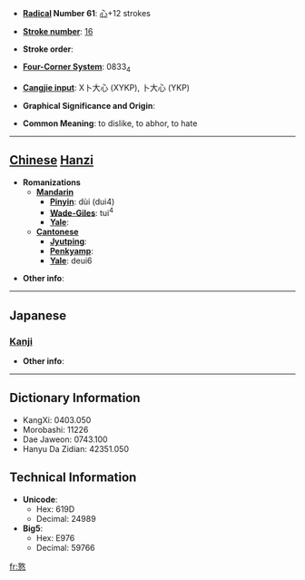 * '''[[Wiktionary:Chinese radical index| Radical]] Number 61''': [[Wiktionary:Chinese radical index 心|心]]+12 strokes

* '''[[Wiktionary:Chinese total strokes index|Stroke number]]''': [[Wiktionary:Chinese total strokes index 16|16]]

* '''Stroke order''': 

* '''[[Wiktionary:Chinese four corner index|Four-Corner System]]''': 0833<sub>4</sub>

* '''[[Wiktionary:Chinese Cangjie index|Cangjie input]]''': X卜大心 (XYKP), 卜大心 (YKP)

* '''Graphical Significance and Origin''': 

* '''Common Meaning''': to dislike, to abhor, to hate

----

== [[Chinese]] [[Hanzi]] ==

* '''Romanizations'''
** '''[[Mandarin]]'''
*** '''[[Pinyin]]''': dùi (dui4)
*** '''[[Wade-Giles]]''': tui<sup>4</sup>
*** '''[[Yale]]''': 
** '''[[Cantonese]]'''
*** '''[[Jyutping]]''':
*** '''[[Penkyamp]]''': 
*** '''[[Yale]]''': deui6

* '''Other info''': 

----

==Japanese==
===[[Kanji]]===
{{kanji|on readings=[[たい]] (tai), [[ずい]] (zui), [[だい]] (dai)|kun readings=[[うらむ]] (uramu)}}

* '''Other info''':  

----

== Dictionary Information ==

* KangXi: 0403.050
* Morobashi: 11226
* Dae Jaweon: 0743.100
* Hanyu Da Zidian: 42351.050

== Technical Information ==

* '''Unicode''':
** Hex: 619D
** Decimal: 24989
* '''Big5''':
** Hex: E976
** Decimal: 59766

[[fr:憝]]